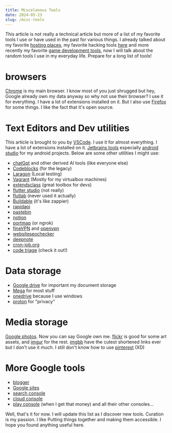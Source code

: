 ```yaml
---
title: Miscelanous Tools
date: 2024-05-23
slug: /misc-tools
---
```


This article is not really a technical article but more of a list of my favorite tools I use or have used in the past
for various things. I already talked about my favorite [hosting places](/posts/hosting-coding/), my favorite
hacking tools [here](https://dev.nairolf32.com/zer0ne/posts/2022/09/my-favorite-tools/) and more recently
my favorite [game development tools](/posts/game-dev-tools/), now I will talk about the random tools I use in my
everyday life. Prepare for a long list of tools!

# browsers

[Chrome](https://www.google.com/chrome/) is my main browser. I know most of you just shrugged but hey,
Google already own my data anyway so why not use their browser? I use it for everything.
I have a lot of extensions installed on it. But I also use [Firefox](https://www.mozilla.org/fr/firefox/new/)
for some things. I like the fact that it's open source.

# Text Editors and Dev utilities

This article is brought to you by [VSCode](https://code.visualstudio.com/). I use it for almost everything.
I have a lot of extensions installed on it. [Jetbrains tools](https://www.jetbrains.com/fr-fr/toolbox-app/) especially
[android studio](https://developer.android.com/studio) for my android projects. Below are some other utilities I might
use:

- [chatGpt](https://chat.openai.com/) and other derived AI tools (like everyone else)
- [Codeblocks](https://www.codeblocks.org/) (for the legacy)
- [Laragon](https://laragon.org/) (Local testing)
- [Vagrant](https://www.vagrantup.com/) (Mostly for my virtualbox machines)
- [extendsclass](https://extendsclass.com/) (great toolbox for devs)
- [flutter studio](https://flutterstudio.app/) (not really)
- [flutlab](https://flutlab.io/profile) (never used it actually)
- [Buildable](https://app.buildable.dev/home) (it's like zappier)
- [rapidapi](https://rapidapi.com)
- [pastebin](https://pastebin.com/u/nairolf32)
- [notion](https://notion.so/)
- [portmap](https://portmap.io/) (or ngrok)
- [fineVPN](https://finevpn.org/) and [openvpn](https://openvpn.net/)
- [websiteseochecker](https://websiteseochecker.com/)
- [deepnote](https://deepnote.com/)
- [cron-job.org](https://console.cron-job.org/dashboard)
- [code triage](https://www.codetriage.com/) (check it out!)

# Data storage

- [Google drive](https://drive.google.com/drive/my-drive) for important my document storage
- [Mega](https://mega.nz/) for most stuff
- [onedrive](https://onedrive.live.com/) because I use windows
- [proton](https://proton.me/fr/drive) for "privacy"

# Media storage

[Google photos](https://photos.google.com/). Now you can say Google own me.
[flickr](https://flickr.com/) is good for some art assets, and [imgur](https://imgur.com/) for the rest.
[imgbb](https://florian-edemessi.imgbb.com/) have the cutest shortened links ever but I don't use it much.
I still don't know how to use [pinterest](https://www.pinterest.fr/) (XD)

# More Google tools

- [blogger](https://www.blogger.com/profile/16394861194423407651)
- [Google sites](https://sites.google.com/)
- [search console](https://search.google.com/search-console/welcome)
- [cloud console](https://console.cloud.google.com/welcome)
- [play console](https://play.google.com/console/signup) (when I get that money)
and all their other consoles...

Well, that's it for now. I will update this list as I discover new tools. Curation is my passion.
I like Putting things together and making them accessible. I hope you found anything useful here.
